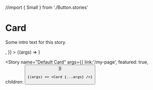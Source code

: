//import { Small } from './Button.stories'

<Meta link="/foo" component={Card} />


# Card

Some intro text for this story.

<Canvas>
  <Story
    name="Default Card"
    args={{ 
      link: '/my-page',
      featured: true,
      children: <Small {...Small.args} />,
    }}
  >
    {(args) => <Card {...args} />}
  </Story>
  
  <Story
    name="Default Card"
    args={{
      link:'/my-page',
      featured: true,
      children: <Button size="small" label="Example Button" />
    }}
  >
    {(args) => <Card {...args} />}
  </Story>
</Canvas>